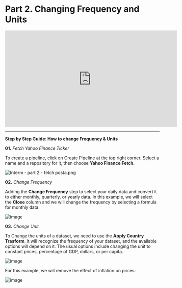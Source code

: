 # Part 2. Changing Frequency and Units

<iframe width="560" height="315" src="https://www.youtube.com/embed/OllRYhnwpQ4" title="YouTube video player" frameborder="0" allow="accelerometer; autoplay; clipboard-write; encrypted-media; gyroscope; picture-in-picture; web-share" allowfullscreen></iframe>

---------------------------------------------------------------------------------

**Step by Step Guide: How to change Frequency & Units**

**01.** *Fetch Yahoo Finance Ticker*

To create a pipeline, click on Create Pipeline at the top right corner. Select a name and a repository for it, then choose **Yahoo Finance Fetch**.

![Interm - part 2 - fetch posta.png](https://alphacast-images.s3.us-west-2.amazonaws.com/next-s3-uploads/8c1e5fda-0ab8-411e-8a9e-4c319ac322d3/Interm---part-2---fetch-posta.png)

**02.** *Change Frequency*

Adding the **Change Frequency** step to select your daily data and convert it to either monthly, quarterly, or yearly data. In this example, we will select the **Close** column and we will change the frequency by selecting a formula for monthly data. 

![image](https://alphacast-images.s3.us-west-2.amazonaws.com/next-s3-uploads/80a00e94-1c37-4be8-a8f9-d09e655c7a87/Interm---part-2---freq.jpg)

**03.** *Change Unit*

To Change the units of a dataset, we need to use the **Apply Country Trasform**. It will recognize the frequency of your dataset, and the available options will depend on it. The usual options include changing the unit to constant prices, percentage of GDP, dollars, or per capita.

![image](https://user-images.githubusercontent.com/106676128/221672781-f1344885-f97c-45dc-8df5-404b46d0e42b.png)

For this example, we will remove the effect of inflation on prices:

![image](https://alphacast-images.s3.us-west-2.amazonaws.com/next-s3-uploads/59b8b86d-7e20-46c8-bfbd-61a540c78988/interm---part-2---units-p.jpg)
